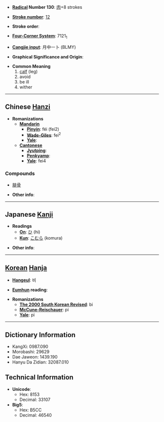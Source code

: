 * '''[[Wiktionary:Chinese radical index| Radical]] Number 130''': [[Wiktionary:Chinese radical index 肉|肉]]+8 strokes

* '''[[Wiktionary:Chinese total strokes index|Stroke number]]''': [[Wiktionary:Chinese total strokes index 12|12]]

* '''Stroke order''': 

* '''[[Wiktionary:Chinese four corner index|Four-Corner System]]''': 7121<sub>1</sub>

* '''[[Wiktionary:Chinese Cangjie index|Cangjie input]]''': 月中一卜 (BLMY)

* '''Graphical Significance and Origin''': 

* '''Common Meaning'''
*# [[calf]] (leg)
*# avoid
*# be ill
*# wither


----

== Chinese [[Hanzi]] ==

* '''Romanizations'''
** '''[[Mandarin]]'''
*** '''[[Pinyin]]''': féi (fei2)
*** '''[[Wade-Giles]]''': fei<sup>2</sup>
*** '''[[Yale]]''': 
** '''[[Cantonese]]'''
*** '''[[Jyutping]]''':
*** '''[[Penkyamp]]''': 
*** '''[[Yale]]''': fei4

===Compounds===
*[[腓骨]]

* '''Other info''': 

----

== Japanese [[Kanji]] ==

* '''Readings'''
** '''[[On]]''': [[ひ]] (hi)
** '''[[Kun]]''': [[こむら]] (komura)

* '''Other info''':  

----

== [[Korean]] [[Hanja]] ==

* '''[[Hangeul]]''': 비

* '''[[Eumhun]] reading''': 

* '''Romanizations'''
** '''[[The 2000 South Korean Revised Romanization|The 2000 South Korean Revised]]''': bi
** '''[[McCune-Reischauer]]''': pi
** '''[[Yale]]''': pi

----

== Dictionary Information ==

* KangXi: 0987.090
* Morobashi: 29629
* Dae Jaweon: 1439.190
* Hanyu Da Zidian: 32087.010

== Technical Information ==

* '''Unicode''':
** Hex: 8153
** Decimal: 33107
* '''Big5''':
** Hex: B5CC
** Decimal: 46540